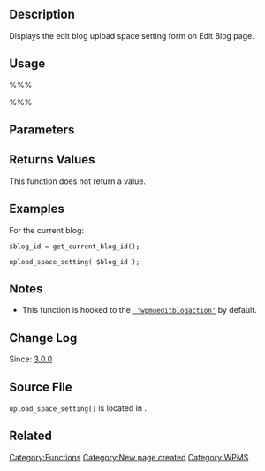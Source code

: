 == Description ==

Displays the edit blog upload space setting form on Edit Blog page.

== Usage ==

%%%<?php upload_space_setting( $id ); ?>%%%

== Parameters ==

{{Parameter|$id|integer|The ID of the blog to display the setting for.}}

== Returns Values ==

This function does not return a value.

== Examples ==

For the current blog:
<pre>
$blog_id = get_current_blog_id();

upload_space_setting( $blog_id );
</pre>

== Notes ==

* This function is hooked to the <tt>[[Plugin_API/Action_Reference/wpmueditblogaction | 'wpmueditblogaction']]</tt> by default.

== Change Log ==

Since: [[Version_3.0 | 3.0.0]]

== Source File ==

<tt>upload_space_setting()</tt> is located in {{Trac|wp-admin/includes/ms.php}}.

== Related ==

{{Tag Footer}}

{{Stub}}

[[Category:Functions]]

[[Category:New page created]]

[[Category:WPMS]]
